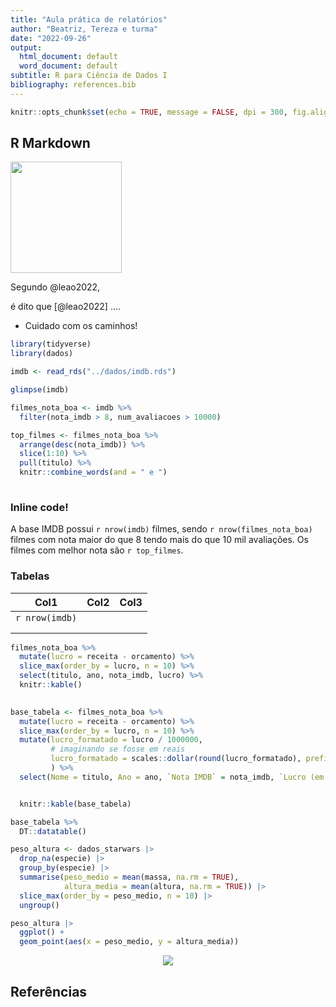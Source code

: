 ```yaml
---
title: "Aula prática de relatórios"
author: "Beatriz, Tereza e turma"
date: "2022-09-26"
output:
  html_document: default
  word_document: default
subtitle: R para Ciência de Dados I
bibliography: references.bib
---
```


```r
knitr::opts_chunk$set(echo = TRUE, message = FALSE, dpi = 300, fig.align = "center")
```

## R Markdown

<!-- esse é um comentário fora do campo de código-->

<!-- CTRL SHIFT C é o atalho para comentário -->

<!-- CTRL SHIFT K é o atalho para renderizar o arquivo -->

<!--# CTRL ALT I é o atalho para criar campo de código  -->

[![](images/paste-434CD6F6.png){width="178"}](https://quarto.org/)

Segundo @leao2022,

é dito que [@leao2022] ....

-   Cuidado com os caminhos!

```r
library(tidyverse)
library(dados)
```

```r
imdb <- read_rds("../dados/imdb.rds")
```

```r
glimpse(imdb)
```

```r
filmes_nota_boa <- imdb %>% 
  filter(nota_imdb > 8, num_avaliacoes > 10000)

top_filmes <- filmes_nota_boa %>% 
  arrange(desc(nota_imdb)) %>% 
  slice(1:10) %>% 
  pull(titulo) %>% 
  knitr::combine_words(and = " e ")
  
```

### Inline code!

A base IMDB possui `r nrow(imdb)` filmes, sendo `r nrow(filmes_nota_boa)` filmes com nota maior do que 8 tendo mais do que 10 mil avaliações. Os filmes com melhor nota são `r top_filmes`.

### Tabelas

| Col1           | Col2 | Col3 |
|----------------|------|------|
| `r nrow(imdb)` |      |      |
|                |      |      |
|                |      |      |

```r
filmes_nota_boa %>% 
  mutate(lucro = receita - orcamento) %>% 
  slice_max(order_by = lucro, n = 10) %>% 
  select(titulo, ano, nota_imdb, lucro) %>% 
  knitr::kable()
  

```

```r
base_tabela <- filmes_nota_boa %>% 
  mutate(lucro = receita - orcamento) %>% 
  slice_max(order_by = lucro, n = 10) %>% 
  mutate(lucro_formatado = lucro / 1000000,
         # imaginando se fosse em reais
         lucro_formatado = scales::dollar(round(lucro_formatado), prefix = "R$ ", big.mark = ".", decimal.mark = ",")
         ) %>% 
  select(Nome = titulo, Ano = ano, `Nota IMDB` = nota_imdb, `Lucro (em milhões de reais)` = lucro_formatado) 


  knitr::kable(base_tabela)
```

```r
base_tabela %>%
  DT::datatable()
```

```r
peso_altura <- dados_starwars |> 
  drop_na(especie) |> 
  group_by(especie) |> 
  summarise(peso_medio = mean(massa, na.rm = TRUE),
            altura_media = mean(altura, na.rm = TRUE)) |> 
  slice_max(order_by = peso_medio, n = 10) |> 
  ungroup()

peso_altura |> 
  ggplot() +
  geom_point(aes(x = peso_medio, y = altura_media))

```

<center>![](https://media.giphy.com/media/dAahkyNIQ9gJxNKiZ9/giphy.gif)</center>

## Referências
